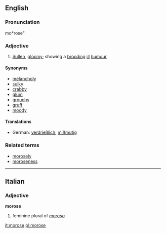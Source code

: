 ==English==
===Pronunciation===
mo*rose"

===Adjective===
# [[Sullen]], [[gloomy]]; showing a [[brooding]] [[ill]] [[humour]]
====Synonyms====
*[[melancholy]]
*[[sulky]]
*[[crabby]]
*[[glum]]
*[[grouchy]]
*[[gruff]]
*[[moody]]

====Translations====
*German: [[verdrießlich]], [[mißmutig]]

===Related terms===
*[[morosely]]
*[[moroseness]]

----

==Italian==
===Adjective===
'''morose'''

# feminine plural of ''[[moroso]]''

[[it:morose]]
[[pl:morose]]
